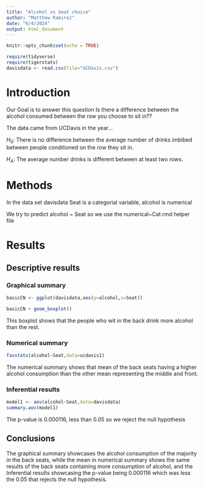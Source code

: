 ```yaml
---
title: "Alcohol vs Seat choice"
author: "Matthew Ramirez"
date: "6/4/2024"
output: html_document
---
```


```r
knitr::opts_chunk$set(echo = TRUE)
```

```r
require(tidyverse)
require(tigerstats)
davisdata <- read.csv(file="UCDavis.csv")
```

# Introduction
Our Goal is to answer this question Is there a difference between the alcohol consumed between the row you choose to sit in??

The data came from UCDavis in the year...

$H_0$: There is no difference between the average number of drinks imbibed between people conditioned on the row they sit in.

$H_A$: The average number drinks is different between at least two rows.

# Methods
In the data set davisdata Seat is a categorial variable, alcohol is numerical

We try to predict alcohol ~ Seat so we use the numerical~Cat.rmd helper file

# Results

## Descriptive results

### Graphical summary

```r
basicCN <- ggplot(davisdata,aes(y=alcohol,x=Seat))
```

```r
basicCN + geom_boxplot()
```

This boxplot shows that the people who wit in the back drink more alcohol than the rest.

### Numerical summary

```r
favstats(alcohol~Seat,data=ucdavis1)
```

The numerical summary shows that mean of the back seats having a higher alcohol consumption than the other mean representing the middle and front.

### Inferential results

```r
model1 <- aov(alcohol~Seat,data=davisdata)
summary.aov(model1)
```

The p-value is 0.000116, less than 0.05 so we reject the null hypothesis

## Conclusions

The graphical summary showcases the alcohol consumption of the majority in the back seats, while the mean in numerical summary shows the same results of the back seats containing more consumption of alcohol, and the Inferential results showcasing the p-value being 0.000116 which was less the 0.05 that rejects the null hypothesis.
